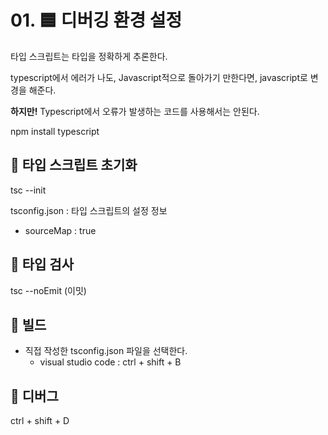 # 01. 🟦 디버깅 환경 설정

타입 스크립트는 타입을 정확하게 추론한다.

typescript에서 에러가 나도, Javascript적으로 돌아가기 만한다면, javascript로 변경을 해준다.

**하지만!** Typescript에서 오류가 발생하는 코드를 사용해서는 안된다.

npm install typescript

## 📌 타입 스크립트 초기화

tsc --init

tsconfig.json : 타입 스크립트의 설정 정보

- sourceMap : true

## 📌 타입 검사

tsc --noEmit (이밋)

## 📌 빌드

- 직접 작성한 tsconfig.json 파일을 선택한다.
  - visual studio code : ctrl + shift + B

## 📌 디버그

ctrl + shift + D
